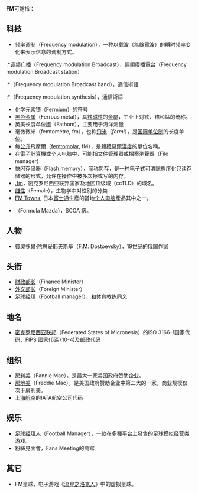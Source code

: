 {{TOCright}}
'''FM'''可能指：

== 科技 ==
* [[频率调制|频率调制]]（Frequency modulation），一种以载波（[[無線電波|無線電波]]）的瞬时[[频率|频率]]变化来表示信息的调制方式。

:*[[调频广播|调频广播]]（Frequency modulation Broadcast），調頻廣播電台（Frequency modulation Broadcast station）
:*{{link-en|調頻廣播頻帶|FM broadcast band}}（Frequency modulation Broadcast band），通信術語
:*{{link-en|调频合成|Frequency modulation synthesis}}（Frequency modulation synthesis），通信術語
* 化学元素[[镄|镄]]（Fermium）的符号
* [[黑色金属|黑色金属]]（Ferrous metal），具[[铁磁性|铁磁性]]的[[金屬|金屬]]，工业上对铁、铬和锰的统称。
* 英美长度单位[[噚|噚]]（Fathom），主要用于海洋测量
* 毫微微米（femtometre, fm），也称[[飛米|飛米]]（''fermi''），是[[国际单位制|国际单位制]]的长度单位。
* 每[[公升|公升]]飛摩爾（[[wiktionary:femtomolar|femtomolar]], fM），是[[體積莫爾濃度|體積莫爾濃度]]的單位名稱。
* 在[[電子計算機|電子計算機]]或[[个人电脑|个人电脑]]中，可能指[[文件管理器|文件管理器]]或[[檔案瀏覽器|檔案瀏覽器]]（File manager）
* [[快闪存储器|快闪存储器]]（Flash memory），简称閃存，是一种电子式可清除程序化只读存储器的形式，允许在操作中被多次擦或写的内存。
* [[.fm|.fm]]，密克罗尼西亚联邦国家及地区顶级域（ccTLD）的域名。
* [[雌性|雌性]]（Female），生物学中对性别的分类
* [[FM_Towns|FM Towns]], 日本[[富士通|富士通]]生產的當地[[个人电脑|个人电脑]]產品其中之一。
*{{link-en|馬自達方程式賽車|Formula Mazda}}（Formula Mazda），SCCA 級。

== 人物 ==
* [[費奧多爾·陀思妥耶夫斯基|費奧多爾·陀思妥耶夫斯基]]（F.M. Dostoevsky），19世纪的俄国作家

== 头衔 ==
* [[财政部长|财政部长]]（Finance Minister）
* [[外交部长|外交部长]]（Foreign Minister）
* 足球经理（Football manager），和[[体育教练|体育教练]]同义

== 地名 ==
* [[密克罗尼西亚联邦|密克罗尼西亚联邦]]（Federated States of Micronesia）的ISO 3166-1国家代码、FIPS 國家代碼 (10-4)及邮政代码

== 组织 ==
* [[房利美|房利美]]（Fannie Mae），是最大一家美国政府赞助企业。
* [[房地美|房地美]]（Freddie Mac），是美国政府赞助企业中第二大的一家，商业规模仅次于房利美。
* [[上海航空|上海航空]]的IATA航空公司代码

== 娱乐 ==
* [[足球经理人|足球经理人]]（Football Manager），一款在多種平台上發售的足球模拟经营类游戏。
* 粉絲見面會，Fans Meeting的簡寫

== 其它 ==
* FM星球，电子游戏《[[流星之洛克人|流星之洛克人]]》中的虚拟星球。

{{消歧義|Cat=二字拉丁字母缩写消歧义}}